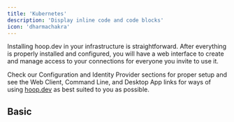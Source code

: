 ```yaml
---
title: 'Kubernetes'
description: 'Display inline code and code blocks'
icon: 'dharmachakra'
---
```


Installing hoop.dev in your infrastructure is straightforward. After everything is properly installed and configured, you will have a web interface to create and manage access to your connections for everyone you invite to use it.

Check our Configuration and Identity Provider sections for proper setup and see the Web Client, Command Line, and Desktop App links for ways of using [hoop.dev](http://hoop.dev) as best suited to you as possible.

## Basic
